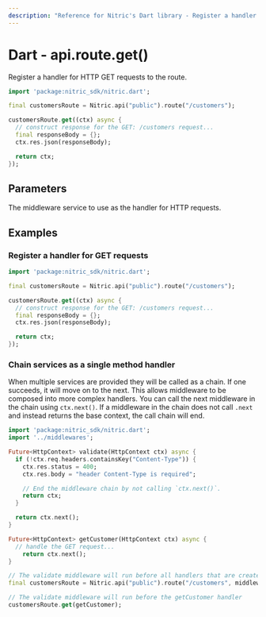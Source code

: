 ```yaml
---
description: "Reference for Nitric's Dart library - Register a handler for HTTP GET requests to the route."
---
```


# Dart - api.route.get()

Register a handler for HTTP GET requests to the route.

```dart
import 'package:nitric_sdk/nitric.dart';

final customersRoute = Nitric.api("public").route("/customers");

customersRoute.get((ctx) async {
  // construct response for the GET: /customers request...
  final responseBody = {};
  ctx.res.json(responseBody);

  return ctx;
});
```

## Parameters

<Properties>
  <Property name="handler" required type="HttpHandler">
    The middleware service to use as the handler for HTTP requests.
  </Property>
</Properties>

## Examples

### Register a handler for GET requests

```dart
import 'package:nitric_sdk/nitric.dart';

final customersRoute = Nitric.api("public").route("/customers");

customersRoute.get((ctx) async {
  // construct response for the GET: /customers request...
  final responseBody = {};
  ctx.res.json(responseBody);

  return ctx;
});
```

### Chain services as a single method handler

When multiple services are provided they will be called as a chain. If one succeeds, it will move on to the next. This allows middleware to be composed into more complex handlers. You can call the next middleware in the chain using `ctx.next()`. If a middleware in the chain does not call `.next` and instead returns the base context, the call chain will end.

```dart
import 'package:nitric_sdk/nitric.dart';
import '../middlewares';

Future<HttpContext> validate(HttpContext ctx) async {
  if (!ctx.req.headers.containsKey("Content-Type")) {
    ctx.res.status = 400;
    ctx.res.body = "header Content-Type is required";

    // End the middleware chain by not calling `ctx.next()`.
    return ctx;
  }

  return ctx.next();
}

Future<HttpContext> getCustomer(HttpContext ctx) async {
  // handle the GET request...
	return ctx.next();
}

// The validate middleware will run before all handlers that are created using this route
final customersRoute = Nitric.api("public").route("/customers", middlewares: [validate]);

// The validate middleware will run before the getCustomer handler
customersRoute.get(getCustomer);
```

